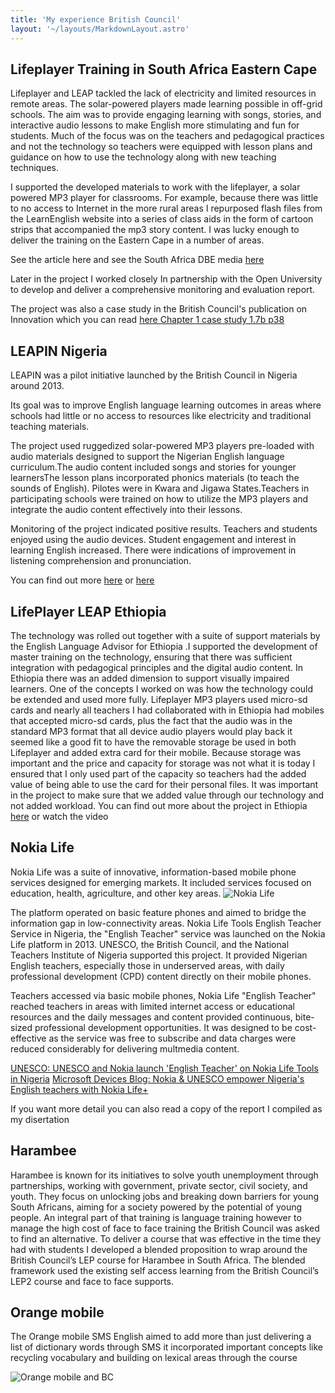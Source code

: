 ```yaml
---
title: 'My experience British Council'
layout: '~/layouts/MarkdownLayout.astro'
---
```


## Lifeplayer Training in South Africa Eastern Cape

Lifeplayer and LEAP tackled the lack of electricity and limited resources in remote areas. The solar-powered players made learning possible in off-grid schools. The aim was to provide engaging learning with songs, stories, and interactive audio lessons to make English more stimulating and fun for students. Much of the focus was on the teachers and pedagogical practices and not the technology so teachers were equipped with lesson plans and guidance on how to use the technology along with new teaching techniques.

I supported the developed materials to work with the lifeplayer, a solar powered MP3 player for classrooms. For example, because there was little to no access to Internet in the more rural areas I repurposed flash files from the LearnEnglish website into a series of class aids in the form of cartoon strips that accompanied the mp3 story content. I was lucky enough to deliver the training on the Eastern Cape in a number of areas.

See the article here and see the South Africa DBE media [here](https://www.gov.za/news/media-statements/media-statement-minister-basic-education-angie-motshekga-launch-learn-english)

Later in the project I worked closely In partnership with the Open University to develop and deliver a comprehensive monitoring and evaluation report.

The project was also a case study in the British Council's publication on Innovation which you can read [here Chapter 1 case study 1.7b p38](https://www.teachingenglish.org.uk/sites/teacheng/files/C607%20Information%20and%20Communication_WEB%20ONLY_FINAL.pdf)

## LEAPIN Nigeria
LEAPIN was a pilot initiative launched by the British Council in Nigeria around 2013.

Its goal was to improve English language learning outcomes in areas where schools had little or no access to resources like electricity and traditional teaching materials.

The project used ruggedized solar-powered MP3 players pre-loaded with audio materials designed to support the Nigerian English language curriculum.The audio content included songs and stories for younger learnersThe lesson plans incorporated phonics materials (to teach the sounds of English). Pilotes were in Kwara and Jigawa States.Teachers in participating schools were trained on how to utilize the MP3 players and integrate the audio content effectively into their lessons.
<YouTube id="tbBgq3NR7IA" />

Monitoring of the project indicated positive results. Teachers and students enjoyed using the audio devices. Student engagement and interest in learning English increased. There were indications of improvement in listening comprehension and pronunciation.


You can find out more [here](https://www.britishcouncil.org.ng/learn-english-audio-project) or [here](https://www.britishcouncil.org.ng/learn-english-audio-project)

## LifePlayer LEAP Ethiopia
The technology was rolled out together with a suite of support materials by the English Language Advisor for Ethiopia .I supported the development of master training on the technology, ensuring that there was sufficient integration with pedagogical principles and the digital audio content. In Ethiopia there was an added dimension to support visually impaired learners. One of the concepts I worked on was how the technology could be extended and used more fully. Lifeplayer MP3 players used micro-sd cards and nearly all teachers I had collaborated with in Ethiopia had mobiles that accepted micro-sd cards, plus the fact that the audio was in the standard MP3 format that all device audio players would play back it seemed like a good fit to have the removable storage be used in both Lifeplayer and added extra card for their mobile. Because storage was important and the price and capacity for storage was not what it is today I ensured that I only used part of the capacity so teachers had the added value of being able to use the card for their personal files. It was important in the project to make sure that we added value through our technology and not added workload. You can find out more about the project in Ethiopia [here](https://www.lifelineenergy.org/project/english-language-training-ethiopia/) or watch the video
<YouTube id="F5LJMIihcL4" />

## Nokia Life

Nokia Life was a suite of innovative, information-based mobile phone services designed for emerging markets. It included services focused on education, health, agriculture, and other key areas.
![Nokia Life](/src/assets/images/ISDnokialife.png)

The platform operated on basic feature phones and aimed to bridge the information gap in low-connectivity areas. Nokia Life Tools English Teacher Service in Nigeria, the "English Teacher" service was launched on the Nokia Life platform in 2013. UNESCO, the British Council, and the National Teachers Institute of Nigeria supported this project. It provided Nigerian English teachers, especially those in underserved areas, with daily professional development (CPD) content directly on their mobile phones. 

Teachers accessed via basic mobile phones, Nokia Life "English Teacher" reached teachers in areas with limited internet access or educational resources and the daily messages and content provided continuous, bite-sized professional development opportunities. It was designed to be cost-effective as the service was free to subscribe and data charges were reduced considerably for delivering multmedia content.

[UNESCO: UNESCO and Nokia launch 'English Teacher' on Nokia Life Tools in Nigeria](https://innovation-village.com/unesco-and-nokia-launch-english-teacher-on-nokia-life-tools-in-nigeria/) 
[Microsoft Devices Blog: Nokia & UNESCO empower Nigeria's English teachers with Nokia Life+](https://blogs.windows.com/devices/2013/05/02/nokia-unesco-empower-nigerias-english-teachers-with-nokia-life/)

If you want more detail you can also read a copy of the report I compiled as my disertation

## Harambee
Harambee is known for its initiatives to solve youth unemployment through partnerships, working with government, private sector, civil society, and youth. They focus on unlocking jobs and breaking down barriers for young South Africans, aiming for a society powered by the potential of young people. An integral part of that training is language training however to manage the high cost of face to face training the British Council was asked to find an alternative. To deliver a course that was effective in the time they had with students I developed a blended proposition to wrap around the British Council’s LEP course for Harambee in South Africa. The blended framework used the existing self access learning from the British Council’s LEP2 course and face to face supports.

## Orange mobile
The Orange mobile SMS English aimed to add more than just delivering a list of dictionary words through SMS it incorporated  important concepts like recycling vocabulary and building on lexical areas through the course 

![Orange mobile and BC](/src/assets/images/oangeMobileEngBC.jpg)


